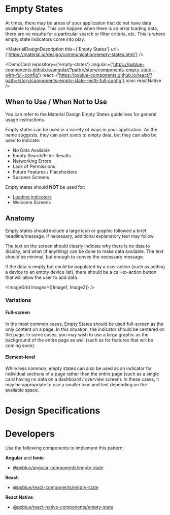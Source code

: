 
<!-- KEYWORDS: design pattern empty state placeholder -->

# Empty States

At times, there may be areas of your application that do not have data available to display. This can happen when there is an error loading data, there are no results for a particular search or filter criteria, etc. This is where empty state indicators come into play.

<MaterialDesignDescription title={'Empty States'} url={'https://material.io/design/communication/empty-states.html'} />

<!-- @TODO switch empty-state links over to the "Component Recommendations style" instead of a "Interactive Code example" once we have one designed. -->

<DemoCard
    repository={'empty-states'}
    angular={'https://pxblue-components.github.io/angular/?path=/story/components-empty-state--with-full-config'}
    react={'https://pxblue-components.github.io/react/?path=/story/components-empty-state--with-full-config'}
    ionic
    reactNative
/>

## When to Use / When Not to Use

You can refer to the Material Design Empty States guidelines for general usage instructions.

Empty states can be used in a variety of ways in your application. As the name suggests, they can alert users to empty data, but they can also be used to indicate:

-   No Data Available
-   Empty Search/Filter Results
-   Networking Errors
-   Lack of Permissions
-   Future Features / Placeholders
-   Success Screens

Empty states should **NOT** be used for:

-   [Loading indicators](/patterns/loading)
-   Welcome Screens

## Anatomy

Empty states should include a large icon or graphic followed a brief headline/message. If necessary, additional explanatory text may follow.

The text on the screen should clearly indicate why there is no data to display, and what (if anything) can be done to make data available. The text should be minimal, but enough to convey the necessary message.

If the data is empty but could be populated by a user action (such as adding a device to an empty device list), there should be a call-to-action button that will allow the user to add data.

<ImageGrid images={[Image1, Image2]} />

### Variations

#### Full-screen

In the most common cases, Empty States should be used full-screen as the only content on a page. In this situation, the indicator should be centered on the page. In some cases, you may wish to use a large graphic as the background of the entire page as well (such as for features that will be coming soon).

#### Element-level

While less common, empty states can also be used as an indicator for individual sections of a page rather than the entire page (such as a single card having no data on a dashboard / overview screen). In these cases, it may be appropriate to use a smaller icon and text depending on the available space.

<Divider />

# Design Specifications

<ImageGrid images={[Specs1Image]} regularWidth />
<Divider />

# Developers

Use the following components to implement this pattern:

**Angular** and **Ionic**:

-   [@pxblue/angular-components/empty-state](https://pxblue-components.github.io/angular/?path=/info/components-empty-state--readme)

**React**:

-   [@pxblue/react-components/empty-state](https://pxblue-components.github.io/react/?path=/info/components-empty-state--get-read-me-story)

**React Native**:

-   [@pxblue/react-native-components/empty-state](https://pxblue-components.github.io/react-native/?path=/info/components-documentation--empty-state)
